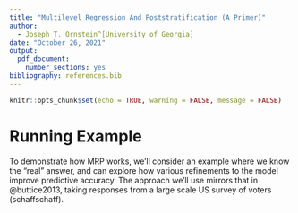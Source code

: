 ```yaml
---
title: "Multilevel Regression And Poststratification (A Primer)"
author:
  - Joseph T. Ornstein^[University of Georgia]
date: "October 26, 2021"
output:
  pdf_document:
    number_sections: yes
bibliography: references.bib
---
```


```r
knitr::opts_chunk$set(echo = TRUE, warning = FALSE, message = FALSE)
```

# Running Example

To demonstrate how MRP works, we'll consider an example where we know the "real" answer, and can explore how various refinements to the model improve predictive accuracy. The approach we'll use mirrors that in @buttice2013, taking responses from a large scale US survey of voters (schaffschaff).

```r

```
